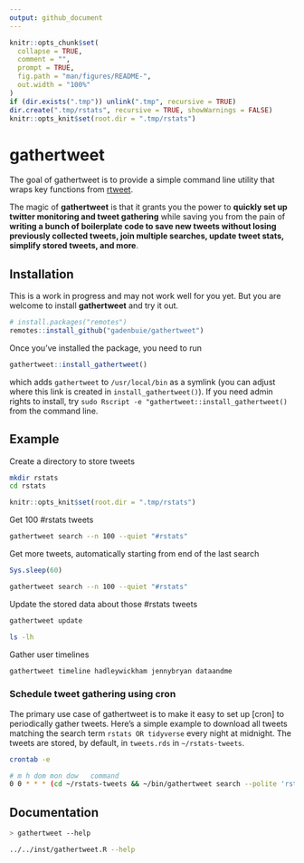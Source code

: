 ```yaml
---
output: github_document
---
```


<!-- README.md is generated from README.Rmd. Please edit that file -->

```r
knitr::opts_chunk$set(
  collapse = TRUE,
  comment = "",
  prompt = TRUE,
  fig.path = "man/figures/README-",
  out.width = "100%"
)
if (dir.exists(".tmp")) unlink(".tmp", recursive = TRUE)
dir.create(".tmp/rstats", recursive = TRUE, showWarnings = FALSE)
knitr::opts_knit$set(root.dir = ".tmp/rstats")
```

[rtweet]: https://rtweet.info

# gathertweet

The goal of gathertweet is to provide a simple command line utility that wraps key functions from [rtweet].

The magic of **gathertweet** is that it grants you the power to **quickly set up twitter monitoring and tweet gathering** while saving you from the pain of **writing a bunch of boilerplate code to save new tweets without losing previously collected tweets, join multiple searches, update tweet stats, simplify stored tweets, and more**.

## Installation

This is a work in progress and may not work well for you yet.
But you are welcome to install **gathertweet** and try it out.

```r
# install.packages("remotes")
remotes::install_github("gadenbuie/gathertweet")
```

Once you've installed the package, you need to run

```r
gathertweet::install_gathertweet()
```

which adds `gathertweet` to `/usr/local/bin` as a symlink (you can adjust where this link is created in `install_gathertweet()`).
If you need admin rights to install, try `sudo Rscript -e "gathertweet::install_gathertweet()` from the command line.

## Example

Create a directory to store tweets

```bash
mkdir rstats
cd rstats
```

```r
knitr::opts_knit$set(root.dir = ".tmp/rstats")
```

Get 100 #rstats tweets

```bash
gathertweet search --n 100 --quiet "#rstats"
```

Get more tweets, automatically starting from end of the last search

```r
Sys.sleep(60)
```

```bash
gathertweet search --n 100 --quiet "#rstats"
```

Update the stored data about those #rstats tweets

```bash
gathertweet update
```

```bash
ls -lh
```

Gather user timelines

```bash
gathertweet timeline hadleywickham jennybryan dataandme
```

### Schedule tweet gathering using cron

The primary use case of gathertweet is to make it easy to set up [cron] to periodically gather tweets.
Here's a simple example to download all tweets matching the search term `rstats OR tidyverse` every night at midnight.
The tweets are stored, by default, in `tweets.rds` in `~/rstats-tweets`.

```bash
crontab -e

# m h dom mon dow   command
0 0 * * * (cd ~/rstats-tweets && ~/bin/gathertweet search --polite 'rstats OR tidyverse' >>gathertweet.log)
```

## Documentation

```bash
> gathertweet --help
```

```bash
../../inst/gathertweet.R --help
```
